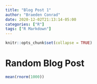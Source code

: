 ```yaml
---
title: "Blog Post 1"
author: "Braeden Conrad"
date: 2020-12-02T21:13:14-05:00
categories: ["R"]
tags: ["R Markdown"]
---
```


```r
knitr::opts_chunk$set(collapse = TRUE)
```

# Random Blog Post

```r
mean(rnorm(1000))
```
